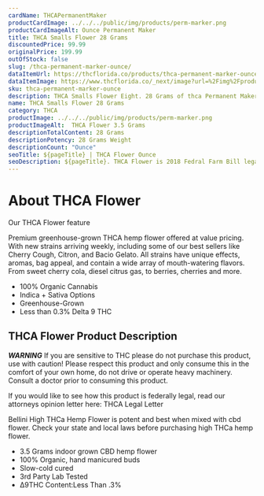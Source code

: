 ```yaml
---
cardName: THCAPermanentMaker
productCardImage: ../../../public/img/products/perm-marker.png
productCardImageAlt: Ounce Permanent Maker
title: THCA Smalls Flower 28 Grams
discountedPrice: 99.99
originalPrice: 199.99
outOfStock: false
slug: /thca-permanent-marker-ounce/
dataItemUrl: https://thcflorida.co/products/thca-permanent-marker-ounce/
dataItemImage: https://www.thcflorida.co/_next/image?url=%2Fimg%2Fproducts%2Fthca-flower.png&w=640&q=75
sku: thca-permanent-marker-ounce
description: THCA Smalls Flower Eight. 28 Grams of thca Permanent Maker flower. These products are 2018 Federal Farm Bill Legal.
name: THCA Smalls Flower 28 Grams
category: THCA
productImage: ../../../public/img/products/perm-marker.png
productImageAlt:  THCA Flower 3.5 Grams
descriptionTotalContent: 28 Grams
descriptionPotency: 28 Grams Weight
descriptionCount: "Ounce"
seoTitle: ${pageTitle} | THCA Flower Ounce
seoDescription: ${pageTitle}. THCA Flower is 2018 Fedral Farm Bill legal. Consume Delta 9 thc Cubes gummies Responsibly. 
---
```


#  About THCA Flower
Our THCA Flower feature

Premium greenhouse-grown THCA hemp flower offered at value pricing. 
With new strains arriving weekly, including some of our best sellers 
like Cherry Cough, Citron, and Bacio Gelato. All strains have unique 
effects, aromas, bag appeal, and contain a wide array of mouth-watering 
flavors. From sweet cherry cola, diesel citrus gas, to berries, cherries 
and more.

            
- 100% Organic Cannabis
- Indica + Sativa Options
- Greenhouse-Grown
- Less than 0.3% Delta 9 THC

##  THCA Flower Product Description
               
***WARNING***
If you are sensitive to THC please do not purchase this product, use with caution! Please respect this product and only consume this in the comfort of your own home, do not drive or operate heavy machinery. Consult a doctor prior to consuming this product.

If you would like to see how this product is federally legal, read our attorneys opinion letter here: THCA Legal Letter

Bellini High THCa Hemp Flower is potent and best when mixed with cbd flower. Check your state and local laws before purchasing high THCa hemp flower. 


- 3.5 Grams indoor grown CBD hemp flower
- 100% Organic, hand manicured buds
- Slow-cold cured
- 3rd Party Lab Tested
- ∆9THC Content:Less Than .3%

